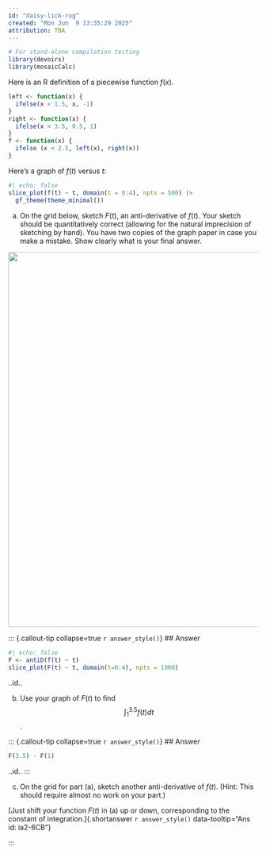 ```yaml
---
id: "daisy-lick-rug"
created: "Mon Jun  9 13:35:29 2025"
attribution: TBA
---
```


```r
# For stand-alone compilation testing
library(devoirs)
library(mosaicCalc)
```

::: {#exr-daisy-lick-rug}


Here is an R definition of a piecewise function $f(x)$.
```r
left <- function(x) {
  ifelse(x < 1.5, x, -1)
}
right <- function(x) {
  ifelse(x < 3.5, 0.5, 1)
}
f <- function(x) {
  ifelse (x < 2.5, left(x), right(x))
}
```

Here's a graph of $f(t)$ versus $t$:
```r
#| echo: false
slice_plot(f(t) ~ t, domain(t = 0:4), npts = 500) |>
  gf_theme(theme_minimal()) 
```

a. On the grid below, sketch $F(t)$, an anti-derivative of $f(t)$. Your sketch should be quantitatively correct (allowing for the natural imprecision of sketching by hand). You have two copies of the graph paper in case you make a mistake. Show clearly what is your final answer.


![](www/graph-side-by-side.png){width=20cm}


<!-- Opening answer: ia2-4hT -->
::: {.callout-tip collapse=true `r answer_style()`}
## Answer

```r
#| echo: false
F <- antiD(f(t) ~ t)
slice_plot(F(t) ~ t, domain(t=0:4), npts = 1000)
```

[..id..]{data-tooltip="Ans id: ia2-4hT"}
:::
<!-- closing answer ia2-4hT -->

b. Use your graph of $F(t)$ to find 
$$\int_1^{3.5} f(t) dt$$.

<!-- Opening answer: ia2-5RA -->
::: {.callout-tip collapse=true `r answer_style()`}
## Answer

```r
F(3.5) - F(1)
```


[..id..]{data-tooltip="Ans id: ia2-5RA"}
:::
<!-- closing answer ia2-5RA -->


c. On the grid for part (a), sketch another anti-derivative of $f(t)$. (Hint: This should require almost no work on your part.)

[Just shift your function $F(t)$ in (a) up or down, corresponding to the constant of integration.]{.shortanswer `r answer_style()` data-tooltip="Ans id: ia2-6CB"}

:::
 <!-- end of exr-daisy-lick-rug -->
